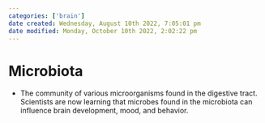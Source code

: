 ```yaml
---
categories: ['brain']
date created: Wednesday, August 10th 2022, 7:05:01 pm
date modified: Monday, October 10th 2022, 2:02:22 pm
---
```


# Microbiota
- The community of various microorganisms found in the digestive tract. Scientists are now learning that microbes found in the microbiota can influence brain development, mood, and behavior.



